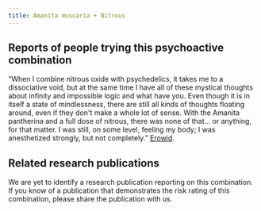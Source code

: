 ---
title: Amanita muscaria + Nitrous
---
## Reports of people trying this psychoactive combination

“When I combine nitrous oxide with psychedelics, it takes me to a dissociative void, but at the same time I have all of these mystical thoughts about infinity and impossible logic and what have you. Even though it is in itself a state of mindlessness, there are still all kinds of thoughts floating around, even if they don't make a whole lot of sense. With the Amanita pantherina and a full dose of nitrous, there was none of that... or anything, for that matter. I was still, on some level, feeling my body; I was anesthetized strongly, but not completely.” [Erowid](https://erowid.org/experiences/exp.php?ID=105110).

## Related research publications

We are yet to identify a research publication reporting on this combination. If you know of a publication that demonstrates the risk rating of this combination, please share the publication with us.
